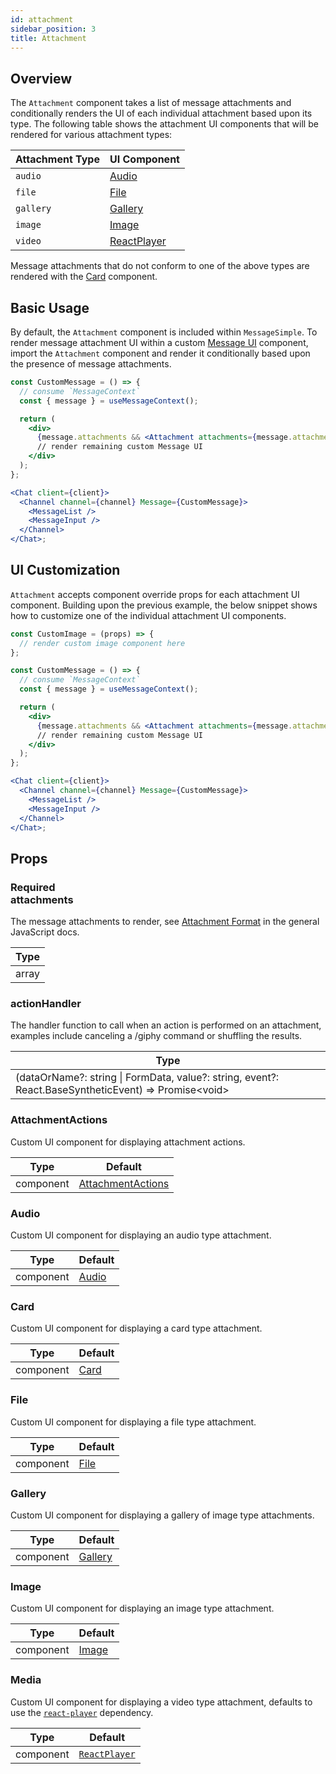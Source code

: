 ```yaml
---
id: attachment
sidebar_position: 3
title: Attachment
---
```


## Overview

The `Attachment` component takes a list of message attachments and conditionally renders the UI of each individual attachment based
upon its type. The following table shows the attachment UI components that will be rendered for various attachment types:

| Attachment Type | UI Component                                                                                                    |
| --------------- | --------------------------------------------------------------------------------------------------------------- |
| `audio`         | [Audio](https://github.com/GetStream/stream-chat-react/blob/master/src/components/Attachment/Audio.tsx)         |
| `file`          | [File](https://github.com/GetStream/stream-chat-react/blob/master/src/components/Attachment/FileAttachment.tsx) |
| `gallery`       | [Gallery](https://github.com/GetStream/stream-chat-react/blob/master/src/components/Gallery/Gallery.tsx)        |
| `image`         | [Image](https://github.com/GetStream/stream-chat-react/blob/master/src/components/Gallery/Image.tsx)            |
| `video`         | [ReactPlayer](https://github.com/cookpete/react-player/blob/master/src/ReactPlayer.js)                          |

Message attachments that do not conform to one of the above types are rendered with the
[Card](https://github.com/GetStream/stream-chat-react/blob/master/src/components/Attachment/Card.tsx) component.

## Basic Usage

By default, the `Attachment` component is included within `MessageSimple`. To render message attachment UI within a custom
[Message UI](./message-ui.mdx) component, import the `Attachment` component and render it conditionally based upon the presence of
message attachments.

```jsx
const CustomMessage = () => {
  // consume `MessageContext`
  const { message } = useMessageContext();

  return (
    <div>
      {message.attachments && <Attachment attachments={message.attachments} />}
      // render remaining custom Message UI
    </div>
  );
};

<Chat client={client}>
  <Channel channel={channel} Message={CustomMessage}>
    <MessageList />
    <MessageInput />
  </Channel>
</Chat>;
```

## UI Customization

`Attachment` accepts component override props for each attachment UI component. Building upon the previous example, the below
snippet shows how to customize one of the individual attachment UI components.

```jsx
const CustomImage = (props) => {
  // render custom image component here
};

const CustomMessage = () => {
  // consume `MessageContext`
  const { message } = useMessageContext();

  return (
    <div>
      {message.attachments && <Attachment attachments={message.attachments} Image={CustomImage} />}
      // render remaining custom Message UI
    </div>
  );
};

<Chat client={client}>
  <Channel channel={channel} Message={CustomMessage}>
    <MessageList />
    <MessageInput />
  </Channel>
</Chat>;
```

## Props

### <div class="label required basic">Required</div> attachments

The message attachments to render, see [Attachment Format](https://getstream.io/chat/docs/javascript/message_format/?language=javascript)
in the general JavaScript docs.

| Type  |
| ----- |
| array |

### actionHandler

The handler function to call when an action is performed on an attachment, examples include canceling a /giphy command or shuffling the results.

| Type                                                                                                  |
| ----------------------------------------------------------------------------------------------------- |
| (dataOrName?: string \| FormData, value?: string, event?: React.BaseSyntheticEvent) => Promise<void\> |

### AttachmentActions

Custom UI component for displaying attachment actions.

| Type      | Default                                                                                                                         |
| --------- | ------------------------------------------------------------------------------------------------------------------------------- |
| component | [AttachmentActions](https://github.com/GetStream/stream-chat-react/blob/master/src/components/Attachment/AttachmentActions.tsx) |

### Audio

Custom UI component for displaying an audio type attachment.

| Type      | Default                                                                                                 |
| --------- | ------------------------------------------------------------------------------------------------------- |
| component | [Audio](https://github.com/GetStream/stream-chat-react/blob/master/src/components/Attachment/Audio.tsx) |

### Card

Custom UI component for displaying a card type attachment.

| Type      | Default                                                                                               |
| --------- | ----------------------------------------------------------------------------------------------------- |
| component | [Card](https://github.com/GetStream/stream-chat-react/blob/master/src/components/Attachment/Card.tsx) |

### File

Custom UI component for displaying a file type attachment.

| Type      | Default                                                                                                         |
| --------- | --------------------------------------------------------------------------------------------------------------- |
| component | [File](https://github.com/GetStream/stream-chat-react/blob/master/src/components/Attachment/FileAttachment.tsx) |

### Gallery

Custom UI component for displaying a gallery of image type attachments.

| Type      | Default                                                                                                  |
| --------- | -------------------------------------------------------------------------------------------------------- |
| component | [Gallery](https://github.com/GetStream/stream-chat-react/blob/master/src/components/Gallery/Gallery.tsx) |

### Image

Custom UI component for displaying an image type attachment.

| Type      | Default                                                                                              |
| --------- | ---------------------------------------------------------------------------------------------------- |
| component | [Image](https://github.com/GetStream/stream-chat-react/blob/master/src/components/Gallery/Image.tsx) |

### Media

Custom UI component for displaying a video type attachment, defaults to use the [`react-player`](https://github.com/cookpete/react-player)
dependency.

| Type      | Default                                                                                  |
| --------- | ---------------------------------------------------------------------------------------- |
| component | [`ReactPlayer`](https://github.com/cookpete/react-player/blob/master/src/ReactPlayer.js) |
